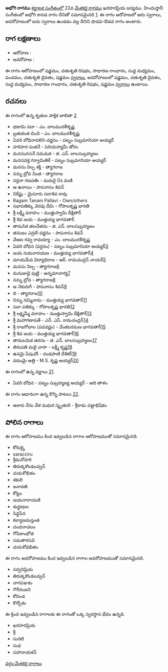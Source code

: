 {{Infobox ragam
	| name          	= అభోగి
	| synonym	    	= 
	| mela          	= 
	| chakra        	= 
	| janaka        	= 
	| type          	= శాడవ-ఔడవ
	| arohanam      	= {{svaraC|S|R2|G2|M1|P|D2|S'}} 
	| avarohanam    	= {{svaraC|S'|D2|M1|G2|R2|S}}
	| jeeva         	=
	| chhaya        	=
	| nyasa         	=
	| vishesha      	= 
	| equivalent  		= అభోగి కానడ
}}
{{కర్ణాటక సంగీత రాగాలు}}
'''అభోగి రాగము''' [[కర్ణాటక సంగీతం]]లో 22వ [[మేళకర్త రాగము]] ఖరహరప్రియ జన్యము.  హిందుస్తానీ సంగీతంలో అభోగి కానడ రాగం దీనితో సమానమైనది [https://karnatik.com/hcragatable.shtml]. ఈ రాగం ఆరోహణలో ఆరు స్వరాలు, అవరోహణంలో ఐదు స్వరాలు ఉండడం వల్ల దీనిని షాడవ-ఔడవ రాగం అంటారు.


==రాగ లక్షణాలు==


* ఆరోహణ : {{svaraC|S|R2|G2|M1|P|D2|S'}} 
* అవరోహణ : {{svaraC|S'|D2|M1|G2|R2|S}}

ఈ రాగం ఆరోహణంలో షడ్జమం, చతుశృతి రిషభం, సాధారణ గాంధారం, సుద్ద మధ్యమం, పంచమం, చతుశృతి దైవతం, షడ్జమం [[స్వరాలు]], అవరోహణంలో షడ్జమం, చతుశృతి దైవతం, సుద్ద మధ్యమం, సాధారణ గాంధారం, చతుశృతి రిషభం, షడ్జమం [[స్వరాలు]] ఉంటాయి.

==రచనలు==
ఈ రాగంలో ఉన్న కృతుల పాక్షిక జాబితా [https://github.com/ssrihari/ragavardhini/blob/master/ragas/kritis.psv]
* భజామి సదా - ఎం. బాలమురళీకృష్ణ
* బ్రతుకంత చిందె - ఎం. బాలమురళీకృష్ణ
* ఏవరి బోధినావళిని-వర్ణనం - పట్నం సుబ్రమానియా అయ్యర్
* హరిహర సుతనే - పెరియస్యామీ తోరం
* మనసునసనే నమమక - జి. ఎన్. బాలసుబ్రహ్మణం
* మనసవక్త గర్వామితికే - పట్నం సుబ్రమానియా అయ్యర్
* మనసు నిల్ప శక్తి - త్యాగరాజ
* నన్ను బ్రోవ నింత - త్యాగరాజ
* నర్తనా గణపతిఁ - మదురై Gs మణి
* ఆ ఉనాయి - పాపనాసం శివన్
* నికేప్డు - మైసూరు సదాశివ రావు
* Ragam Tanam Pallavi - Own/others
* సభాపతిక్కు వెరవు దీవిఁ - గోపాలకృష్ణ భారతి
* శ్రీ లక్ష్మీ వరాహం - ముత్తుస్వామి దీక్షితార్
* శ్రీ శివ జయ - ముత్తయ్య భాగవతార్
* తామసిక తలచేతను - జి. ఎన్. బాలసుబ్రహ్మణం
* తనుజం ఎన్రలే-వర్ణనం - పాపనాసం శివన్
* వేఆట గవ్వ రావయ్యా - ఎం. బాలమురళీకృష్ణ
* ఏవరి బోధన (వర్ధనం) - పట్నం సుబ్రమానియా అయ్యర్[http://www.karnatik.com/c3452.shtml]
* జయ నయనారయణ - ముత్తయ్య భాగవతార్[http://www.karnatik.com/c1716.shtml]
* మాయమేవ విద్యాధిరాజ - ఆర్. రామచంద్రన్ నాయర్[http://www.karnatik.com/c3108.shtml]
* మనసు నిల్ప - త్యాగరాజ[http://www.karnatik.com/c2451.shtml]
* మనుజుడై పుట్టి - అన్నమాచార్య[http://www.karnatik.com/c1709.shtml]
* నన్ను బ్రోవ - త్యాగరాజ[http://www.karnatik.com/c2584.shtml]
* ఆ నెకురుగీ - పాపనాసం శివన్[http://www.karnatik.com/c1028.shtml]
* ది - త్యాగరాజ[http://www.karnatik.com/c2665.shtml]
* నిన్ను నమ్మినాను - ముత్తయ్య భాగవతార్[http://www.karnatik.com/c2179.shtml]
* సబా పతిక్కు - గోపాలకృష్ణ భారతి[http://www.karnatik.com/c1035.shtml]
* శ్రీ లక్ష్మమ్మీ వరాహం - ముత్తుస్వామి దీక్షితార్[http://www.karnatik.com/c1417.shtml]
* శ్రీ మహాగణాపతే - ఎన్. ఎస్. రామచంద్రన్[http://www.karnatik.com/c1039.shtml]
* శ్రీ రాజగోబాల (పదవర్ణం) - వేంకటరమణ భాగవతార్[http://www.karnatik.com/c3215.shtml]
* శ్రీ శివ జయ - ముత్తయ్య భాగవతార్[http://www.karnatik.com/c2066.shtml]
* తామలమిక తదను - జి. ఎన్. బాలసుబ్రహ్మణం[http://www.karnatik.com/c3080.shtml]
* తిరుపతి మలై వాసా - లక్ష్మీ కృష్ణ[http://www.karnatik.com/c1334.shtml]
* ఉనమై పేషువోఁ - దండపాణి దేశికర్[http://www.karnatik.com/c1275.shtml]
* వరుుమై అత్రి - M.S. కృష్ణ అయ్యర్[http://www.karnatik.com/c1160.shtml]

ఈ రాగంలో ఉన్న వర్ణాలు [http://www.carnatica.in/kriti/varnamlist.htm].
* ఏవరి బోధన - పట్నం సుబ్రహ్మణ్య అయ్యర్ - ఆది తాళం

ఈ రాగం ఆధారంగా ఉన్న కొన్ని పాటలు [http://rksanka.tripod.com/music/rslist.html].
* ఆలాప నేను వేళ మధుర స్మృతులె - శ్రీరామ పట్టాభిషేకం




==పోలిన రాగాలు==
ఈ రాగం ఆరోహణము కింద ఇవ్వబడిన రాగాల ఆరోహణముతో సమానమైనది.
* కోరుక్కై
* saracciru
* శ్రీమనోహరి
* తిరుక్కకొండలవ్వన్
* చయశోభితం
* శకులి
* జనావతి
* కోట్టం
* జయనారాయణి
* శుధ్ధepల
* సిధ్ధసేన
* కల్యాణమస్తంత
* చందనాచలం
* గోపికాంభోజి
* సమతారసవి
* ఛయశోధభితం

ఈ రాగం అవరోహణము కింద ఇవ్వబడిన రాగాల అవరోహణముతో సమానమైనది.
* సర్వనిప్రియ
* తిరుక్కకొండలవ్వన్
* నాగపఞకం
* గౌరీరంజని
* కోదండ
* కొల్చేశం

ఈ క్రింద ఇవ్వబడిన రాగాలకు ఈ రాగంతో ఒక్క స్వరస్థాన భేదం ఉన్నది.
* ఖరహరప్రియ
* శ్రీ
* సురటి
* సుధ
* సహానాయకన్



[[వర్గం:మేళకర్త రాగాలు]]
